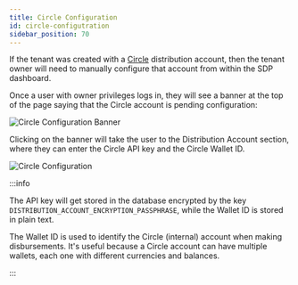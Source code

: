 ```yaml
---
title: Circle Configuration
id: circle-configutration
sidebar_position: 70
---
```


If the tenant was created with a [Circle] distribution account, then the tenant owner will need to manually configure that account from within the SDP dashboard.

Once a user with owner privileges logs in, they will see a banner at the top of the page saying that the Circle account is pending configuration:

![Circle Configuration Banner](/assets/SDP/SDP30.png)

Clicking on the banner will take the user to the Distribution Account section, where they can enter the Circle API key and the Circle Wallet ID.

![Circle Configuration](/assets/SDP/SDP31.png)

:::info

The API key will get stored in the database encrypted by the key `DISTRIBUTION_ACCOUNT_ENCRYPTION_PASSPHRASE`, while the Wallet ID is stored in plain text.

The Wallet ID is used to identify the Circle (internal) account when making disbursements. It's useful because a Circle account can have multiple wallets, each one with different currencies and balances.

:::

[Circle]: https://www.circle.com